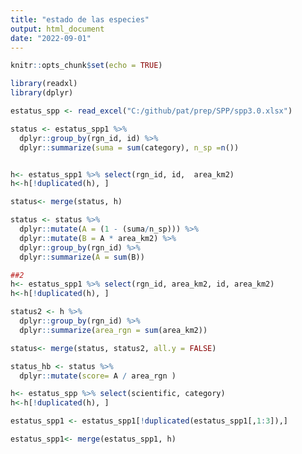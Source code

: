 ```yaml
---
title: "estado de las especies"
output: html_document
date: "2022-09-01"
---
```


```r
knitr::opts_chunk$set(echo = TRUE)
```


```r
library(readxl)
library(dplyr)

```


```r
estatus_spp <- read_excel("C:/github/pat/prep/SPP/spp3.0.xlsx")
```

```r
status <- estatus_spp1 %>%
  dplyr::group_by(rgn_id, id) %>%
  dplyr::summarize(suma = sum(category), n_sp =n()) 


h<- estatus_spp1 %>% select(rgn_id, id,  area_km2) 
h<-h[!duplicated(h), ]

status<- merge(status, h)

status <- status %>%
  dplyr::mutate(A = (1 - (suma/n_sp))) %>%
  dplyr::mutate(B = A * area_km2) %>%
  dplyr::group_by(rgn_id) %>%
  dplyr::summarize(A = sum(B))

##2
h<- estatus_spp1 %>% select(rgn_id, area_km2, id, area_km2) 
h<-h[!duplicated(h), ]

status2 <- h %>%
  dplyr::group_by(rgn_id) %>%
  dplyr::summarize(area_rgn = sum(area_km2)) 

status<- merge(status, status2, all.y = FALSE)

status_hb <- status %>%
  dplyr::mutate(score= A / area_rgn ) 

```




```r
h<- estatus_spp %>% select(scientific, category) 
h<-h[!duplicated(h), ]

estatus_spp1 <- estatus_spp1[!duplicated(estatus_spp1[,1:3]),] 

estatus_spp1<- merge(estatus_spp1, h)
```



```r

```


